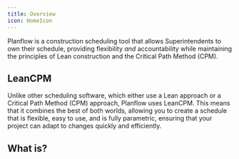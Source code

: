 ```yaml
---
title: Overview
icon: HomeIcon
---
```


Planflow is a construction scheduling tool that allows Superintendents to own their schedule, providing flexibility *and* accountability while maintaining the principles of Lean construction and the Critical Path Method (CPM).

## LeanCPM
Unlike other scheduling software, which either use a Lean approach or a Critical Path Method (CPM) approach, Planflow uses LeanCPM. This means that it combines the best of both worlds, allowing you to create a schedule that is flexible, easy to use, and is fully parametric, ensuring that your project can adapt to changes quickly and efficiently.

## What is?

<Cards>
  <Card title="Learn more about LeanCPM" href="docs/LeanCPM/incompatible/wbs#why-do-it-this-way" target="_self" />
  <Card title="Learn more about Fumadocs" href="https://fumadocs.vercel.app" />
</Cards>
